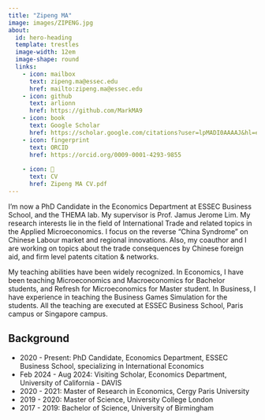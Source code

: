 ```yaml
---
title: "Zipeng MA"
image: images/ZIPENG.jpg
about:
  id: hero-heading
  template: trestles
  image-width: 12em
  image-shape: round
  links:
    - icon: mailbox
      text: zipeng.ma@essec.edu
      href: mailto:zipeng.ma@essec.edu
    - icon: github
      text: arlionn
      href: https://github.com/MarkMA9
    - icon: book
      text: Google Scholar
      href: https://scholar.google.com/citations?user=lpMADI0AAAAJ&hl=en
    - icon: fingerprint
      text: ORCID
      href: https://orcid.org/0009-0001-4293-9855
    
    - icon: 📝
      text: CV
      href: Zipeng MA CV.pdf
---
```


::: {#hero-heading}

I'm now a PhD Candidate in the Economics Department at ESSEC Business School, and the THEMA lab. My supervisor is Prof. Jamus Jerome Lim. My research interests lie in the field of International Trade and related topics in the Applied Microeconomics. I focus on the reverse "China Syndrome" on Chinese Labour market and regional innovations. Also, my coauthor and I are working on topics about the trade consequences by Chinese foreign aid, and firm level patents citation & networks. 

My teaching abilities have been widely recognized. In Economics, I have been teaching Microeconomics and Macroeconomics for Bachelor students, and Refresh for Microeconomics for Master student. In Business, I have experience in teaching the Business Games Simulation for the students. All the teaching are executed at ESSEC Business School, Paris campus or Singapore campus.


## Background


- 2020 - Present: PhD Candidate, Economics Department, ESSEC Business School, specializing in International Economics
- Feb 2024 - Aug 2024: Visiting Scholar, Economics Department, University of California - DAVIS
- 2020 - 2021: Master of Research in Economics, Cergy Paris University
- 2019 - 2020: Master of Science, University College London
- 2017 - 2019: Bachelor of Science, University of Birmingham

:::
